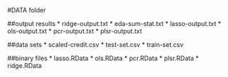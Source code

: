 #DATA folder 

##output results 
	* ridge-output.txt
	* eda-sum-stat.txt
	* lasso-output.txt
	* ols-output.txt
	* pcr-output.txt
	* plsr-output.txt

##data sets
	* scaled-credit.csv
	* test-set.csv
	* train-set.csv

##binary files
	* lasso.RData
	* ols.RData
	* pcr.RData
	* plsr.RData
	* ridge.RData

